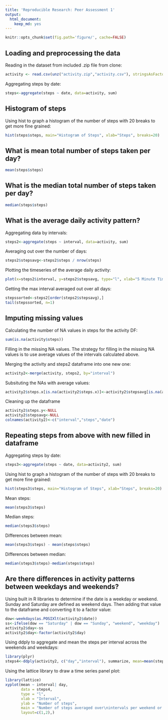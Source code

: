 ```yaml
---
title: 'Reproducible Research: Peer Assessment 1'
output:
  html_document:
    keep_md: yes
---
```

```r
knitr::opts_chunk$set(fig.path='figure/', cache=FALSE)
```

## Loading and preprocessing the data

Reading in the dataset from included .zip file from clone:

```r
activity <- read.csv(unz("activity.zip","activity.csv"), stringsAsFactors=FALSE, header=T, sep=",")

```

Aggregating steps by date:

```r
steps<-aggregate(steps ~ date, data=activity, sum)
````

## Histogram of steps
Using hist to graph a histogram of the number of steps with 20 breaks to get more fine grained:

```r
hist(steps$steps, main="Histogram of Steps", xlab="Steps", breaks=20)

```


## What is mean total number of steps taken per day?
```r
mean(steps$steps)
```
## What is the median total number of steps taken per day?
```r
median(steps$steps)
```



## What is the average daily activity pattern?
Aggregating data by intervals:
```r
steps2<-aggregate(steps ~ interval, data=activity, sum)
```
Averaging out over the number of days:
```r
steps2$stepsavg<-steps2$steps / nrow(steps)
```

Plotting the timeseries of the average daily activity:
```r
plot(x=steps2$interval, y=steps2$stepsavg, type="l", xlab="5 Minute Time Interval", ylab="Average Number of Steps", main="Average Number of Steps Taken\nAveraged Across All Days ")
```

Getting the max interval averaged out over all days:
```r
stepssorted<-steps2[order(steps2$stepsavg),]
tail(stepssorted, n=1)

```

## Imputing missing values
Calculating the number of NA values in steps for the activity DF:
```r
sum(is.na(activity$steps))
```

Filling in the missing NA values.  The strategy for filling in the missing NA values
is to use average values of the intervals calculated above.

Merging the activity and steps2 dataframe into one new one:
```r
activity2<-merge(activity, steps2, by="interval")
```

Subsituting the NAs with average values:
```r
activity2$steps.x[is.na(activity2$steps.x)]<-activity2$stepsavg[is.na(activity2$steps.x)]
```

Cleaning up the dataframe
```r
activity2$steps.y<-NULL
activity2$stepsavg<-NULL
colnames(activity2)<-c("interval","steps","date")
```
## Repeating steps from above with new filled in dataframe
Aggregating steps by date:

```r
steps3<-aggregate(steps ~ date, data=activity2, sum)
````

Using hist to graph a histogram of the number of steps with 20 breaks to get more fine grained:

```r
hist(steps3$steps, main="Histogram of Steps", xlab="Steps", breaks=20)

```

Mean steps:
```r
mean(steps3$steps)
```

Median steps:
```r
median(steps3$steps)
```

Differences between mean:
```r
mean(steps3$steps) - mean(steps$steps)
```

Differences between median:
```r
median(steps3$steps)-median(steps$steps)
```

## Are there differences in activity patterns between weekdays and weekends?

Using built in R libraries to determine if the date is a weekday or weekend. Sunday and Saturday are defined as weekend days. Then adding that value to the dataframe and converting it to a factor value:
```r
dow<-weekdays(as.POSIXlt(activity2$date))
ss<-ifelse(dow == "Saturday" | dow == "Sunday", "weekend", "weekday")
activity2$day<-ss
activity2$day<-factor(activity2$day)

```

Using ddply to aggregate and mean the steps per interval across the weekends and weekdays:
```r
library(plyr)
steps4<-ddply(activity2, c("day","interval"), summarize, mean=mean(steps))
```

Using the lattice library to draw a time series panel plot:
```r
library(lattice) 
xyplot(mean ~ interval| day,
       data = steps4,
       type = "l",
       xlab = "Interval",
       ylab = "Number of steps",
       main = "Number of steps averaged over\nintervals per weekend or weekday",
       layout=c(1,2),)

```

